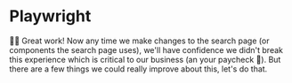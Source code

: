 # Playwright

👨‍💼 Great work! Now any time we make changes to the search page (or components
the search page uses), we'll have confidence we didn't break this experience
which is critical to our business (an your paycheck 🤑). But there are a few
things we could really improve about this, let's do that.

